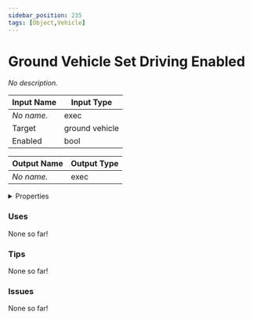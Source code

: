 ```yaml
---
sidebar_position: 235
tags: [Object,Vehicle]
---
```


# Ground Vehicle Set Driving Enabled

*No description.*




<EsbSvg />

| Input Name | Input Type |
|-----------|-----------|
| *No name.* | exec |
| Target | ground vehicle |
| Enabled | bool |

| Output Name | Output Type |
|-----------|-----------|
| *No name.* | exec |


<details>
  <summary>Properties</summary>
  <div>
    <div>
    <table>
      <thead>
        <tr>
          <th>Is beta required?</th>
          <th>❌</th>
        </tr>
        <tr>
          <th>Is this chip a trolling risk?</th>
          <th>❌</th>
        </tr>
        <tr>
          <th>Chip UUID</th>
          <th>6c7a86cc-2145-404c-b029-31d22f9811e7</th>
        </tr>
      </thead>
    </table>
    </div>
  </div>
</details>

### Uses

None so far!

### Tips

None so far!

### Issues

None so far!